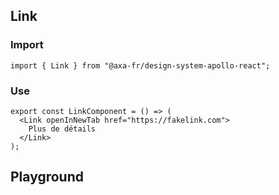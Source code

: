 
<Meta of={LinkStories} name="Link" />

## Link

### Import

```tsx title="test.js"
import { Link } from "@axa-fr/design-system-apollo-react";
```

### Use

```tsx title="test.js"
export const LinkComponent = () => (
  <Link openInNewTab href="https://fakelink.com">
    Plus de détails
  </Link>
);
```

## Playground

<Canvas of={LinkStories.Default} />

<Controls of={LinkStories.Default} />
